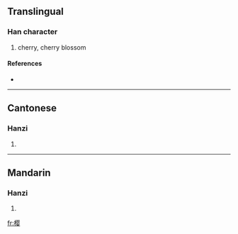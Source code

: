 {{also|櫻}}
==Translingual==

===Han character===
{{Han char|rn=75|rad=木|as=11|sn=15|four=|canj=木月人女 (DBOV)}}

# cherry, cherry blossom

====References====
* {{Han ref|kx=0551.181|hdz=21280.050|uh=6A31|ud=27185}}

----

==Cantonese==

===Hanzi===
{{yue-hanzi|jyut=|y=ying1|tra=櫻}}

# {{defn|Cantonese}}

----

==Mandarin==

===Hanzi===
{{cmn-hanzi|tra=櫻|pin=[[yīng]] ([[ying1]])|wg=ying<sup>1</sup>}}

# {{defn|Mandarin}}

[[fr:樱]]